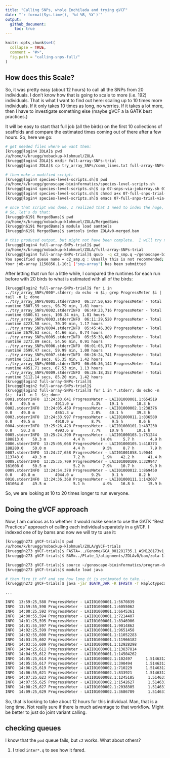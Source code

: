 ```yaml
---
title: "Calling SNPs, whole Enchilada and trying gVCF"
date: "`r format(Sys.time(), '%d %B, %Y')`"
output: 
  github_document:
    toc: true
---
```


<!-- README.md is generated from README.Rmd. Please edit that file -->

```r
knitr::opts_chunk$set(
  collapse = TRUE,
  comment = "#>",
  fig.path = "calling-snps-full/"
)
```

## How does this Scale?
So, it was pretty easy (about 12 hours) to call all the SNPs from 20 individuals.  I don't
know how that is going to scale to more (i.e. 192) individuals.  That is what I want to find
out here: scaling up to 10 times more individuals.  If it only takes 10 times as long, no worries.
If it takes a lot more, then I have to investigate something else (maybe gVCF a la GATK best practices.)

It will be easy to start that full job (all the birds) on the first 10 collections of scaffolds and 
compare the estimated times coming out of there after a few hours.  So, here we go:
```sh
# get needed files where we want them:
[kruegg@login4 ZOLA]$ pwd
/u/home/k/kruegg/nobackup-klohmuel/ZOLA
[kruegg@login4 ZOLA]$ mkdir full-array-SNPs-trial
[kruegg@login4 ZOLA]$ cp try_array_SNPs/comm_lines.txt full-array-SNPs-trial/

# then make a modified script:
[kruegg@login4 species-level-scripts.sh]$ pwd
/u/home/k/kruegg/genoscape-bioinformatics/species-level-scripts.sh
[kruegg@login4 species-level-scripts.sh]$ cp 07-snps-via-jobarray.sh 07-full-snps-trial-via-jobarray.sh 
[kruegg@login4 species-level-scripts.sh]$ chmod a+x 07-full-snps-trial-via-jobarray.sh 
[kruegg@login4 species-level-scripts.sh]$ emacs 07-full-snps-trial-via-jobarray.sh 

# once that script was done, I realized that I need to index the huge, 52 Gb merged Bamfile.
# So, let's do that:
[kruegg@n6191 MergedBams]$ pwd
/u/home/k/kruegg/nobackup-klohmuel/ZOLA/MergedBams
[kruegg@n6191 MergedBams]$ module load samtools
[kruegg@n6191 MergedBams]$ samtools index ZOLAv0-merged.bam 

# this produced output, but might not have been complete.  I will try nonetheless...
[kruegg@login4 full-array-SNPs-trial]$ pwd
/u/home/k/kruegg/nobackup-klohmuel/ZOLA/full-array-SNPs-trial
[kruegg@login4 full-array-SNPs-trial]$ qsub  -q c2_smp.q ~/genoscape-bioinformatics/species-level-scripts.sh/07-full-snps-trial-via-jobarray.sh
You specified queue name = c2_smp.q : Usually this is not recommended; if the queue name conflicts with other job parameters, the job may not start. If you have questions, submit them to: support.idre.ucla.edu/helpdesk
Your job-array 1156856.1-10:1 ("snp-array") has been submitted

```
After letting that run for a little while, I compared the runtimes for each run before with 20 birds to
what is estimated with all of the birds:
```
[kruegg@login2 full-array-SNPs-trial]$ for i in ../try_array_SNPs/000*.stderr; do echo -n $i; grep ProgressMeter $i | tail -n 1; done 
../try_array_SNPs/0001.stderrINFO  06:37:50,626 ProgressMeter - Total runtime 5807.59 secs, 96.79 min, 1.61 hours 
../try_array_SNPs/0002.stderrINFO  06:49:23,716 ProgressMeter - Total runtime 6500.61 secs, 108.34 min, 1.81 hours 
../try_array_SNPs/0003.stderrINFO  06:11:29,520 ProgressMeter - Total runtime 4223.58 secs, 70.39 min, 1.17 hours 
../try_array_SNPs/0004.stderrINFO  05:45:46,369 ProgressMeter - Total runtime 2679.63 secs, 44.66 min, 0.74 hours 
../try_array_SNPs/0005.stderrINFO  05:55:38,689 ProgressMeter - Total runtime 3273.89 secs, 54.56 min, 0.91 hours 
../try_array_SNPs/0006.stderrINFO  06:01:03,372 ProgressMeter - Total runtime 3599.47 secs, 59.99 min, 1.00 hours 
../try_array_SNPs/0007.stderrINFO  06:26:24,741 ProgressMeter - Total runtime 5121.14 secs, 85.35 min, 1.42 hours 
../try_array_SNPs/0008.stderrINFO  06:08:36,144 ProgressMeter - Total runtime 4051.71 secs, 67.53 min, 1.13 hours 
../try_array_SNPs/0009.stderrINFO  06:26:18,352 ProgressMeter - Total runtime 5112.14 secs, 85.20 min, 1.42 hours 
[kruegg@login2 full-array-SNPs-trial]$ 
[kruegg@login2 full-array-SNPs-trial]$ 
[kruegg@login2 full-array-SNPs-trial]$ for i in *.stderr; do echo -n $i;  tail -n 1  $i; done 
0001.stderrINFO  13:24:33,641 ProgressMeter - LAII01000001.1:654519              0.0    49.5 m         4911.0 w        4.3%    19.1 h      18.3 h 
0002.stderrINFO  13:24:05,459 ProgressMeter - LAII01000002.1:238376              0.0    49.0 m         4861.3 w        2.0%    40.1 h      39.3 h 
0003.stderrINFO  13:24:33,997 ProgressMeter - LAII01000011.1:836580              0.0    49.5 m         4910.9 w        8.7%     9.5 h       8.6 h 
0004.stderrINFO  13:25:26,428 ProgressMeter - LAII01000101.1:487230              0.0    50.3 m         4993.6 w        7.7%    10.9 h      10.1 h 
0005.stderrINFO  13:25:24,390 ProgressMeter - LAII01000103.1:751244         188813.0    50.3 m            4.4 h       14.6%     5.7 h       4.9 h 
0006.stderrINFO  13:25:05,068 ProgressMeter - LAII01000105.1:418373         188280.0    50.0 m            4.4 h        9.5%     8.7 h       7.9 h 
0007.stderrINFO  13:24:27,658 ProgressMeter - LAII01001058.1:9044         113743.0    49.3 m            7.2 h        1.9%    42.2 h      41.4 h 
0008.stderrINFO  13:25:35,709 ProgressMeter - LAII01000109.1:329947         161608.0    50.5 m            5.2 h        7.9%    10.7 h       9.9 h 
0009.stderrINFO  13:24:54,378 ProgressMeter - LAII01000012.1:869450              0.0    49.8 m         4944.0 w        9.2%     9.1 h       8.2 h 
0010.stderrINFO  13:24:36,368 ProgressMeter - LAII01000111.1:142607         161064.0    49.5 m            5.1 h        4.9%    16.8 h      15.9 h 

```
So, we are looking at 10 to 20 times longer to run everyone.


## Doing the gVCF approach
Now, I am curious as to whether it would make sense to use the GATK "Best Practices" approach of 
calling each individual separately in a gVCF.   I indexed one of by bams and now we will try to use it:
```sh
[kruegg@n273 gVCF-trials]$ pwd
/u/home/k/kruegg/nobackup-klohmuel/ZOLA/gVCF-trials
[kruegg@n273 gVCF-trials]$ FASTA=../Genome/GCA_001281735.1_ASM128173v1_genomic.fna
[kruegg@n273 gVCF-trials]$ BAM=../Plate_1/alignments/ZOLAv0/bam/zola-1.CDH18.bam

[kruegg@n273 gVCF-trials]$ source ~/genoscape-bioinformatics/program-defs.sh
[kruegg@n273 gVCF-trials]$ module load java

# then fire it off and see how long it is estimated to take...
[kruegg@n273 gVCF-trials]$ java -jar $GATK_JAR -R $FASTA -T HaplotypeCaller -I $BAM --emitRefConfidence GVCF -o zola-1.CDH18.g.vcf

...

INFO  13:59:25,588 ProgressMeter - LAII01000001.1:5670839              0.0     3.0 m          297.7 w        0.5%     9.1 h       9.1 h 
INFO  13:59:55,590 ProgressMeter - LAII01000001.1:6055062              0.0     3.5 m          347.3 w        0.6%    10.0 h       9.9 h 
INFO  14:00:25,592 ProgressMeter - LAII01000001.1:6645361              0.0     4.0 m          396.9 w        0.6%    10.4 h      10.3 h 
INFO  14:00:55,594 ProgressMeter - LAII01000001.1:7214407              0.0     4.5 m          446.5 w        0.7%    10.8 h      10.7 h 
INFO  14:01:25,595 ProgressMeter - LAII01000001.1:8346906              0.0     5.0 m          496.1 w        0.8%    10.3 h      10.3 h 
INFO  14:01:55,597 ProgressMeter - LAII01000001.1:9014862              0.0     5.5 m          545.7 w        0.9%    10.5 h      10.4 h 
INFO  14:02:25,599 ProgressMeter - LAII01000001.1:9651458              0.0     6.0 m          595.3 w        0.9%    10.7 h      10.6 h 
INFO  14:02:55,600 ProgressMeter - LAII01000001.1:11052283              0.0     6.5 m          644.9 w        1.1%    10.2 h      10.0 h 
INFO  14:03:25,602 ProgressMeter - LAII01000001.1:11966182              0.0     7.0 m          694.5 w        1.2%    10.1 h      10.0 h 
INFO  14:03:55,609 ProgressMeter - LAII01000001.1:12928298              0.0     7.5 m          744.1 w        1.2%    10.0 h       9.9 h 
INFO  14:04:25,611 ProgressMeter - LAII01000001.1:13837814              0.0     8.0 m          793.7 w        1.3%    10.0 h       9.8 h 
INFO  14:04:55,612 ProgressMeter - LAII01000001.1:14504262              0.0     8.5 m          843.3 w        1.4%    10.1 h      10.0 h 
INFO  14:05:25,614 ProgressMeter - LAII01000002.1:102497      1.5146312E7     9.0 m           35.0 s        1.5%    10.2 h      10.0 h 
INFO  14:05:55,617 ProgressMeter - LAII01000002.1:390494      1.5146312E7     9.5 m           37.0 s        1.5%    10.6 h      10.4 h 
INFO  14:06:25,619 ProgressMeter - LAII01000002.1:710229      1.5146312E7    10.0 m           39.0 s        1.5%    10.9 h      10.7 h 
INFO  14:06:55,621 ProgressMeter - LAII01000002.1:833921      1.5146312E7    10.5 m           41.0 s        1.5%    11.3 h      11.2 h 
INFO  14:07:25,623 ProgressMeter - LAII01000002.1:1245185      1.5146312E7    11.0 m           43.0 s        1.6%    11.6 h      11.4 h 
INFO  14:07:55,625 ProgressMeter - LAII01000002.1:1542627      1.5146312E7    11.5 m           45.0 s        1.6%    11.9 h      11.7 h 
INFO  14:08:25,627 ProgressMeter - LAII01000002.1:2038305      1.5146312E7    12.0 m           47.0 s        1.7%    12.1 h      11.9 h 
INFO  14:09:25,629 ProgressMeter - LAII01000002.1:3686789      1.5146312E7    13.0 m           51.0 s        1.8%    11.9 h      11.7 h 

```
So, that is looking to take about 12 hours for this individual.  Man, that is a long time.  Not really sure if there is much advantage to that
workflow.  Might be better to just do joint variant calling.



## checking queues

I know that the `pod` queue fails, but `c2` works.  What about others?

1. I tried `inter*.q` to see how it fared.  